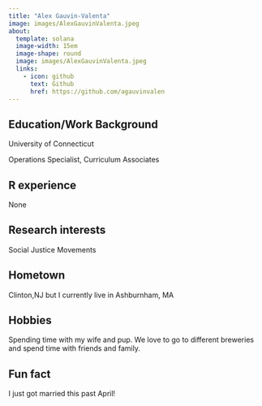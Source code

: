 ```yaml
---
title: "Alex Gauvin-Valenta"
image: images/AlexGauvinValenta.jpeg
about:
  template: solana
  image-width: 15em
  image-shape: round
  image: images/AlexGauvinValenta.jpeg
  links:
    - icon: github
      text: Github
      href: https://github.com/agauvinvalen
---
```


## Education/Work Background
University of Connecticut

Operations Specialist, Curriculum Associates

## R experience
None

## Research interests
Social Justice Movements

## Hometown
Clinton,NJ but I currently live in Ashburnham, MA

## Hobbies
Spending time with my wife and pup. We love to go to different breweries and spend time with friends and family.

## Fun fact
I just got married this past April!